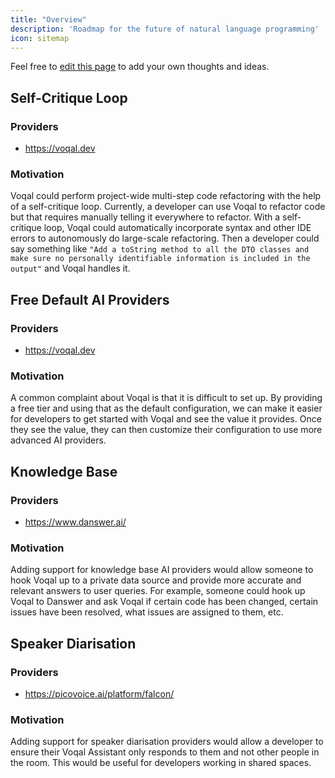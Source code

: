```yaml
---
title: "Overview"
description: 'Roadmap for the future of natural language programming'
icon: sitemap
---
```


<Note>Feel free to [edit this page](https://github.com/voqal/docs/edit/master/roadmap/overview.mdx) to add your own thoughts and ideas.</Note>

## Self-Critique Loop

### Providers

- https://voqal.dev

### Motivation

Voqal could perform project-wide multi-step code refactoring with the help of a self-critique loop.
Currently, a developer can use Voqal to refactor code but that requires manually telling it everywhere to refactor.
With a self-critique loop, Voqal could automatically incorporate syntax and other IDE errors to autonomously
do large-scale refactoring. Then a developer could say something like `"Add a toString method to all the DTO classes and
make sure no personally identifiable information is included in the output"` and Voqal handles it.

## Free Default AI Providers

### Providers

- https://voqal.dev

### Motivation

A common complaint about Voqal is that it is difficult to set up. By providing a free tier and using that as the default
configuration, we can make it easier for developers to get started with Voqal and see the value it provides. Once they
see the value, they can then customize their configuration to use more advanced AI providers.

## Knowledge Base

### Providers

- https://www.danswer.ai/

### Motivation

Adding support for knowledge base AI providers would allow someone to hook Voqal up to a private data source
and provide more accurate and relevant answers to user queries. For example, someone could hook up Voqal to Danswer
and ask Voqal if certain code has been changed, certain issues have been resolved, what issues are assigned to them, etc.

## Speaker Diarisation

### Providers

- https://picovoice.ai/platform/falcon/

### Motivation

Adding support for speaker diarisation providers would allow a developer to ensure their Voqal Assistant only responds
to them and not other people in the room. This would be useful for developers working in shared spaces.

